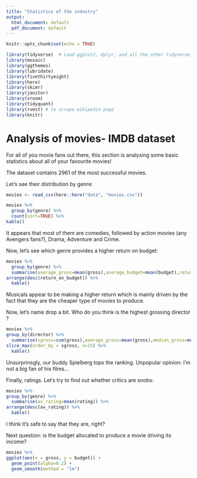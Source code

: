 ```yaml
---
title: "Statistics of the industry"
output:
  html_document: default
  pdf_document: default
---
```


```r
knitr::opts_chunk$set(echo = TRUE)
```

```r
library(tidyverse)  # Load ggplot2, dplyr, and all the other tidyverse packages
library(mosaic)
library(ggthemes)
library(lubridate)
library(fivethirtyeight)
library(here)
library(skimr)
library(janitor)
library(vroom)
library(tidyquant)
library(rvest) # to scrape wikipedia page
library(knitr)
```

# Analysis of movies- IMDB dataset

For all of you movie fans out there, this section is analysing some basic statistics about all of your favourite movies!
  
The dataset contains 2961 of the most successful movies.
 
  Let's see their distribution by genre:
```r

movies <- read_csv(here::here("data", "movies.csv"))
```

```r
movies %>% 
  group_by(genre) %>% 
  count(sort=TRUE) %>% 
kable() 
```
It appears that most of them are comedies, followed by action movies (any Avengers fans?), Drama, Adventure and Crime. 

Now, let's see which genre provides a higher return on budget:

```r
movies %>% 
  group_by(genre) %>%
  summarise(average_gross=mean(gross),average_budget=mean(budget),return_on_budget=average_gross/average_budget) %>% 
arrange(desc(return_on_budget)) %>% 
  kable()
```

Musicals appear to be making a higher return which is mainly driven by the fact that they are the cheaper type of movies to produce.

Now, let's name drop a bit. Who do you think is the highest grossing director ? 

```r
movies %>% 
group_by(director) %>%
  summarise(sgross=sum(gross),average_gross=mean(gross),median_gross=median(gross),sd_gross=sd(gross)) %>% 
slice_max(order_by = sgross, n=15) %>% 
  kable()

```

Unsurprinsgly, our buddy Spielberg tops the ranking. Unpopular opinion: I'm not a big fan of his films...

Finally, ratings. Let's try to find out whether critics are snobs: 

```r
movies %>% 
group_by(genre) %>%
  summarise(av_rating=mean(rating)) %>%  
arrange(desc(av_rating)) %>% 
  kable()

```
I think it's safe to say that they are, right?


Next question: is the budget allocated to produce a movie driving its income?

```r

movies %>% 
ggplot(aes(x = gross, y = budget)) +
  geom_point(alpha=0.2) +
  geom_smooth(method = "lm") 

```
  
